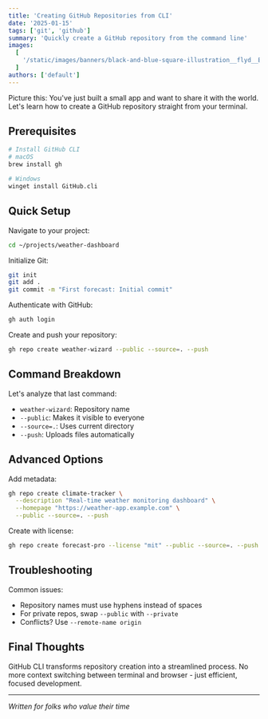 ```yaml
---
title: 'Creating GitHub Repositories from CLI'
date: '2025-01-15'
tags: ['git', 'github']
summary: 'Quickly create a GitHub repository from the command line'
images:
  [
    '/static/images/banners/black-and-blue-square-illustration__flyd__B6eNd1W1Cic.jpg',
  ]
authors: ['default']
---
```

Picture this: You've just built a small app and want to share it with the world. Let's learn how to create a GitHub repository straight from your terminal.

## Prerequisites

```bash
# Install GitHub CLI
# macOS
brew install gh

# Windows
winget install GitHub.cli
```

## Quick Setup

Navigate to your project:
```bash
cd ~/projects/weather-dashboard
```

Initialize Git:
```bash
git init
git add .
git commit -m "First forecast: Initial commit"
```

Authenticate with GitHub:
```bash
gh auth login
```

Create and push your repository:
```bash
gh repo create weather-wizard --public --source=. --push
```

## Command Breakdown

Let's analyze that last command:
- `weather-wizard`: Repository name
- `--public`: Makes it visible to everyone
- `--source=.`: Uses current directory
- `--push`: Uploads files automatically

## Advanced Options

Add metadata:
```bash
gh repo create climate-tracker \
  --description "Real-time weather monitoring dashboard" \
  --homepage "https://weather-app.example.com" \
  --public --source=. --push
```

Create with license:
```bash
gh repo create forecast-pro --license "mit" --public --source=. --push
```

## Troubleshooting

Common issues:
- Repository names must use hyphens instead of spaces
- For private repos, swap `--public` with `--private`
- Conflicts? Use `--remote-name origin`

## Final Thoughts

GitHub CLI transforms repository creation into a streamlined process. No more context switching between terminal and browser - just efficient, focused development.

---
*Written for folks who value their time*
